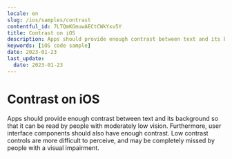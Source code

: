 ```yaml
---
locale: en
slug: /ios/samples/contrast
contentful_id: 7LTQmKGmuwAECtCWkYxv5Y
title: Contrast on iOS
description: Apps should provide enough contrast between text and its background so that it can be read by people with moderately low vision.
keywords: [iOS code sample]
date: 2023-01-23
last_update:
  date: 2023-01-23
---
```


# Contrast on iOS

Apps should provide enough contrast between text and its background so that it can be read by people with moderately low vision. Furthermore, user interface components should also have enough contrast. Low contrast controls are more difficult to perceive, and may be completely missed by people with a visual impairment.

<CodeSample id="screen-contrast" locale="en" platform="ios"/>

